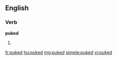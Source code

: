 ==English==

===Verb===
'''puked'''

# {{past of|[[puke]]}}

[[fr:puked]]
[[hu:puked]]
[[mg:puked]]
[[simple:puked]]
[[vi:puked]]